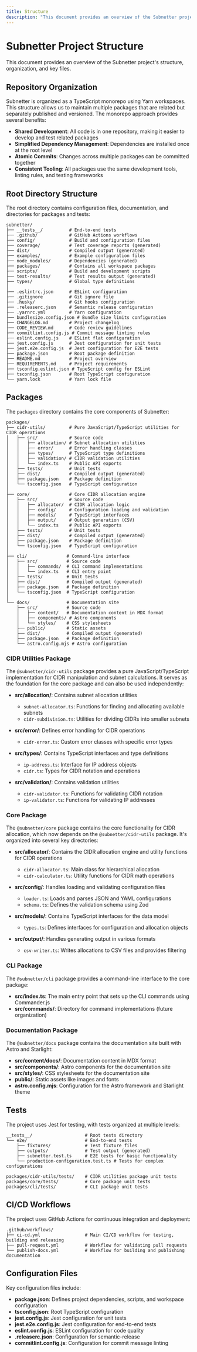 ```yaml
---
title: Structure
description: "This document provides an overview of the Subnetter project's structure, organization, and key files."
---
```


# Subnetter Project Structure

This document provides an overview of the Subnetter project's structure, organization, and key files.

## Repository Organization

Subnetter is organized as a TypeScript monorepo using Yarn workspaces. This structure allows us to maintain multiple packages that are related but separately published and versioned. The monorepo approach provides several benefits:

- **Shared Development**: All code is in one repository, making it easier to develop and test related packages
- **Simplified Dependency Management**: Dependencies are installed once at the root level
- **Atomic Commits**: Changes across multiple packages can be committed together
- **Consistent Tooling**: All packages use the same development tools, linting rules, and testing frameworks

## Root Directory Structure

The root directory contains configuration files, documentation, and directories for packages and tests:

```
subnetter/
├── __tests__/          # End-to-end tests
├── .github/            # GitHub Actions workflows
├── config/             # Build and configuration files
├── coverage/           # Test coverage reports (generated)
├── dist/               # Compiled output (generated)
├── examples/           # Example configuration files
├── node_modules/       # Dependencies (generated)
├── packages/           # Contains all workspace packages
├── scripts/            # Build and development scripts
├── test-results/       # Test results output (generated)
├── types/              # Global type definitions
│
├── .eslintrc.json      # ESLint configuration
├── .gitignore          # Git ignore file
├── .husky/             # Git hooks configuration
├── .releaserc.json     # Semantic release configuration
├── .yarnrc.yml         # Yarn configuration
├── bundlesize.config.json # Bundle size limits configuration
├── CHANGELOG.md        # Project changelog
├── CODE_REVIEW.md      # Code review guidelines
├── commitlint.config.js # Commit message linting rules
├── eslint.config.js    # ESLint flat configuration
├── jest.config.js      # Jest configuration for unit tests
├── jest.e2e.config.js  # Jest configuration for E2E tests
├── package.json        # Root package definition
├── README.md           # Project overview
├── REQUIREMENTS.md     # Project requirements
├── tsconfig.eslint.json # TypeScript config for ESLint
├── tsconfig.json       # Root TypeScript configuration
└── yarn.lock           # Yarn lock file
```

## Packages

The `packages` directory contains the core components of Subnetter:

```
packages/
├── cidr-utils/         # Pure JavaScript/TypeScript utilities for CIDR operations
│   ├── src/            # Source code
│   │   ├── allocation/ # Subnet allocation utilities
│   │   ├── error/      # Error handling classes
│   │   ├── types/      # TypeScript type definitions
│   │   ├── validation/ # CIDR validation utilities
│   │   └── index.ts    # Public API exports
│   ├── tests/          # Unit tests
│   ├── dist/           # Compiled output (generated)
│   ├── package.json    # Package definition
│   └── tsconfig.json   # TypeScript configuration
│
├── core/               # Core CIDR allocation engine
│   ├── src/            # Source code
│   │   ├── allocator/  # CIDR allocation logic
│   │   ├── config/     # Configuration loading and validation
│   │   ├── models/     # TypeScript interfaces 
│   │   ├── output/     # Output generation (CSV)
│   │   └── index.ts    # Public API exports
│   ├── tests/          # Unit tests
│   ├── dist/           # Compiled output (generated)
│   ├── package.json    # Package definition
│   └── tsconfig.json   # TypeScript configuration
│
├── cli/               # Command-line interface
│   ├── src/           # Source code
│   │   ├── commands/  # CLI command implementations
│   │   └── index.ts   # CLI entry point
│   ├── tests/         # Unit tests
│   ├── dist/          # Compiled output (generated)
│   ├── package.json   # Package definition
│   └── tsconfig.json  # TypeScript configuration
│
└── docs/              # Documentation site
    ├── src/           # Source code
    │   ├── content/   # Documentation content in MDX format
    │   ├── components/ # Astro components
    │   └── styles/    # CSS stylesheets
    ├── public/        # Static assets
    ├── dist/          # Compiled output (generated)
    ├── package.json   # Package definition
    └── astro.config.mjs # Astro configuration
```

### CIDR Utilities Package

The `@subnetter/cidr-utils` package provides a pure JavaScript/TypeScript implementation for CIDR manipulation and subnet calculations. It serves as the foundation for the core package and can also be used independently:

- **src/allocation/**: Contains subnet allocation utilities
  - `subnet-allocator.ts`: Functions for finding and allocating available subnets
  - `cidr-subdivision.ts`: Utilities for dividing CIDRs into smaller subnets

- **src/error/**: Defines error handling for CIDR operations
  - `cidr-error.ts`: Custom error classes with specific error types

- **src/types/**: Contains TypeScript interfaces and type definitions
  - `ip-address.ts`: Interface for IP address objects
  - `cidr.ts`: Types for CIDR notation and operations

- **src/validation/**: Contains validation utilities
  - `cidr-validator.ts`: Functions for validating CIDR notation
  - `ip-validator.ts`: Functions for validating IP addresses

### Core Package

The `@subnetter/core` package contains the core functionality for CIDR allocation, which now depends on the `@subnetter/cidr-utils` package. It's organized into several key directories:

- **src/allocator/**: Contains the CIDR allocation engine and utility functions for CIDR operations
  - `cidr-allocator.ts`: Main class for hierarchical allocation
  - `cidr-calculator.ts`: Utility functions for CIDR math operations

- **src/config/**: Handles loading and validating configuration files
  - `loader.ts`: Loads and parses JSON and YAML configurations
  - `schema.ts`: Defines the validation schema using Zod

- **src/models/**: Contains TypeScript interfaces for the data model
  - `types.ts`: Defines interfaces for configuration and allocation objects

- **src/output/**: Handles generating output in various formats
  - `csv-writer.ts`: Writes allocations to CSV files and provides filtering

### CLI Package

The `@subnetter/cli` package provides a command-line interface to the core package:

- **src/index.ts**: The main entry point that sets up the CLI commands using Commander.js
- **src/commands/**: Directory for command implementations (future organization)

### Documentation Package

The `@subnetter/docs` package contains the documentation site built with Astro and Starlight:

- **src/content/docs/**: Documentation content in MDX format
- **src/components/**: Astro components for the documentation site
- **src/styles/**: CSS stylesheets for the documentation site
- **public/**: Static assets like images and fonts
- **astro.config.mjs**: Configuration for the Astro framework and Starlight theme

## Tests

The project uses Jest for testing, with tests organized at multiple levels:

```
__tests__/                    # Root tests directory
└── e2e/                      # End-to-end tests
    ├── fixtures/             # Test fixture files
    ├── outputs/              # Test output (generated)
    ├── subnetter.test.ts     # E2E tests for basic functionality
    └── production-configuration.test.ts # Tests for complex configurations

packages/cidr-utils/tests/    # CIDR utilities package unit tests
packages/core/tests/          # Core package unit tests
packages/cli/tests/           # CLI package unit tests
```

## CI/CD Workflows

The project uses GitHub Actions for continuous integration and deployment:

```
.github/workflows/
├── ci-cd.yml                 # Main CI/CD workflow for testing, building and releasing
├── pull-request.yml          # Workflow for validating pull requests
└── publish-docs.yml          # Workflow for building and publishing documentation
```

## Configuration Files

Key configuration files include:

- **package.json**: Defines project dependencies, scripts, and workspace configuration
- **tsconfig.json**: Root TypeScript configuration
- **jest.config.js**: Jest configuration for unit tests
- **jest.e2e.config.js**: Jest configuration for end-to-end tests
- **eslint.config.js**: ESLint configuration for code quality
- **.releaserc.json**: Configuration for semantic-release
- **commitlint.config.js**: Configuration for commit message linting 